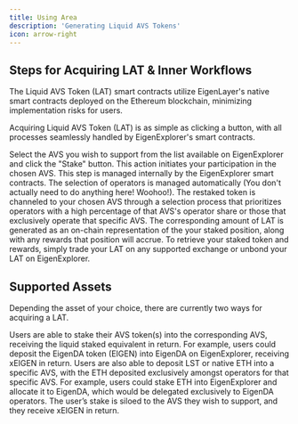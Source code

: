```yaml
---
title: Using Area
description: 'Generating Liquid AVS Tokens'
icon: arrow-right
---
```


## Steps for Acquiring LAT & Inner Workflows

<Tip>
    The Liquid AVS Token (LAT) smart contracts utilize EigenLayer's native smart
    contracts deployed on the Ethereum blockchain, minimizing implementation
    risks for users.
</Tip>

Acquiring Liquid AVS Token (LAT) is as simple as clicking a button, with all processes seamlessly handled by EigenExplorer's smart contracts.

<Steps>
    <Step title='Choose Your Desired AVS'>
        Select the AVS you wish to support from the list available on
        EigenExplorer and click the "Stake" button. This action initiates your
        participation in the chosen AVS.
    </Step>
    <Step title='Automatic Operator Delegation'>
        <Info>
            This step is managed internally by the EigenExplorer smart
            contracts.
        </Info>
        The selection of operators is managed automatically (You don't actually need
        to do anything here! Woohoo!). The restaked token is channeled to your chosen
        AVS through a selection process that prioritizes operators with a high percentage
        of that AVS's operator share or those that exclusively operate that specific
        AVS.
    </Step>
    <Step title='Generate Liquid AVS Token'>
        The corresponding amount of LAT is generated as an on-chain
        representation of the your staked position, along with any rewards that
        position will accrue.
    </Step>
    <Step title='Getting Back Your Staked Token'>
        To retrieve your staked token and rewards, simply trade your LAT on any
        supported exchange or unbond your LAT on EigenExplorer.
    </Step>
</Steps>

## Supported Assets

Depending the asset of your choice, there are currently two ways for acquiring a LAT.

<Steps>
    <Step title='With AVS Native Token'>
        Users are able to stake their AVS token(s) into the corresponding AVS,
        receiving the liquid staked equivalent in return. For example, users
        could deposit the EigenDA token (EIGEN) into EigenDA on EigenExplorer,
        receiving xEIGEN in return.
    </Step>
    <Step title='With LST or Native ETH'>
        Users are also able to deposit LST or native ETH into a specific AVS,
        with the ETH deposited exclusively amongst operators for that specific
        AVS. For example, users could stake ETH into EigenExplorer and allocate
        it to EigenDA, which would be delegated exclusively to EigenDA
        operators. The user’s stake is siloed to the AVS they wish to support,
        and they receive xEIGEN in return.
    </Step>
</Steps>
